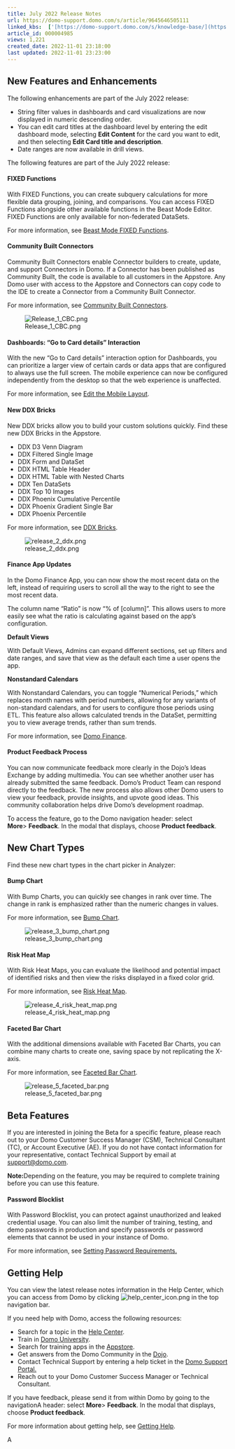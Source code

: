 ```yaml
---
title: July 2022 Release Notes
url: https://domo-support.domo.com/s/article/9645646505111
linked_kbs:  ['[https://domo-support.domo.com/s/knowledge-base/](https://domo-support.domo.com/s/knowledge-base/)', '[https://domo-support.domo.com/s/](https://domo-support.domo.com/s/)', '[https://domo-support.domo.com/s/topic/0TO5w000000ZamwGAC](https://domo-support.domo.com/s/topic/0TO5w000000ZamwGAC)', '[https://domo-support.domo.com/s/topic/0TO5w000000Zan7GAC](https://domo-support.domo.com/s/topic/0TO5w000000Zan7GAC)', '[https://domo-support.domo.com/s/article/4408174643607](https://domo-support.domo.com/s/article/4408174643607)', '[https://domo-support.domo.com/s/article/4571739374487](https://domo-support.domo.com/s/article/4571739374487)', '[https://domo-support.domo.com/s/article/1500010172542](https://domo-support.domo.com/s/article/1500010172542)', '[https://domo-support.domo.com/s/article/4423762260375](https://domo-support.domo.com/s/article/4423762260375)', '[https://domo-support.domo.com/s/article/1500003993182](https://domo-support.domo.com/s/article/1500003993182)', '[https://domo-support.domo.com/s/article/7508267092119](https://domo-support.domo.com/s/article/7508267092119)', '[https://domo-support.domo.com/s/article/7506837994007](https://domo-support.domo.com/s/article/7506837994007)', '[https://domo-support.domo.com/s/article/7508982399767](https://domo-support.domo.com/s/article/7508982399767)', '[https://domo-support.domo.com/s/article/360042934474](https://domo-support.domo.com/s/article/360042934474)', '[https://domo-support.domo.com/](https://domo-support.domo.com/)', '[https://domo-support.domo.com/s/article/360042922874](https://domo-support.domo.com/s/article/360042922874)', '[https://domo-support.domo.com/s/article/9645646505111](https://domo-support.domo.com/s/article/9645646505111)', '[https://domo-support.domo.com/s/topic/0TO5w000000Zan7GAC/archived-feature-release-notes](https://domo-support.domo.com/s/topic/0TO5w000000Zan7GAC/archived-feature-release-notes)', '[https://domo-support.domo.com/s/article/360043429933](https://domo-support.domo.com/s/article/360043429933)', '[https://domo-support.domo.com/s/article/360043429953](https://domo-support.domo.com/s/article/360043429953)', '[https://domo-support.domo.com/s/article/360042925494](https://domo-support.domo.com/s/article/360042925494)', '[https://domo-support.domo.com/s/article/360043429913](https://domo-support.domo.com/s/article/360043429913)', '[https://domo-support.domo.com/s/login/](https://domo-support.domo.com/s/login/)']
article_id: 000004985
views: 1,221
created_date: 2022-11-01 23:18:00
last updated: 2022-11-01 23:23:00
---
```




New Features and Enhancements
-----------------------------


The following enhancements are part of the July 2022 release:


* String filter values in dashboards and card visualizations are now displayed in numeric descending order.
* You can edit card titles at the dashboard level by entering the edit dashboard mode, selecting **Edit Content** for the card you want to edit, and then selecting **Edit Card title and description**.
* Date ranges are now available in drill views.


The following features are part of the July 2022 release:


#### FIXED Functions


With FIXED Functions, you can create subquery calculations for more flexible data grouping, joining, and comparisons. You can access FIXED Functions alongside other available functions in the Beast Mode Editor. FIXED Functions are only available for non-federated DataSets.


For more information, see [Beast Mode FIXED Functions](/s/article/4408174643607).


#### Community Built Connectors


Community Built Connectors enable Connector builders to create, update, and support Connectors in Domo. If a Connector has been published as Community Built, the code is available to all customers in the Appstore. Any Domo user with access to the Appstore and Connectors can copy code to the IDE to create a Connector from a Community Built Connector. 


For more information, see [Community Built Connectors](/s/article/4571739374487).


![Release_1_CBC.png](Release_1_CBC.png)


#### Dashboards: "Go to Card details" Interaction


With the new "Go to Card details" interaction option for Dashboards, you can prioritize a larger view of certain cards or data apps that are configured to always use the full screen. The mobile experience can now be configured independently from the desktop so that the web experience is unaffected.


For more information, see [Edit the Mobile Layout](/s/article/1500010172542).


#### New DDX Bricks


New DDX bricks allow you to build your custom solutions quickly. Find these new DDX Bricks in the Appstore.


* DDX D3 Venn Diagram
* DDX Filtered Single Image
* DDX Form and DataSet
* DDX HTML Table Header
* DDX HTML Table with Nested Charts
* DDX Ten DataSets
* DDX Top 10 Images
* DDX Phoenix Cumulative Percentile
* DDX Phoenix Gradient Single Bar
* DDX Phoenix Percentile


For more information, see [DDX Bricks](/s/article/4423762260375).


![release_2_ddx.png](release_2_ddx.png)


#### Finance App Updates


In the Domo Finance App, you can now show the most recent data on the left, instead of requiring users to scroll all the way to the right to see the most recent data.


The column name "Ratio" is now "% of [column]". This allows users to more easily see what the ratio is calculating against based on the app's configuration.


**Default Views**


With Default Views, Admins can expand different sections, set up filters and date ranges, and save that view as the default each time a user opens the app.


**Nonstandard Calendars**


With Nonstandard Calendars, you can toggle "Numerical Periods," which replaces month names with period numbers, allowing for any variants of non-standard calendars, and for users to configure those periods using ETL. This feature also allows calculated trends in the DataSet, permitting you to view average trends, rather than sum trends.


For more information, see [Domo Finance](/s/article/1500003993182).


#### Product Feedback Process


You can now communicate feedback more clearly in the Dojo's Ideas Exchange by adding multimedia. You can see whether another user has already submitted the same feedback. Domo's Product Team can respond directly to the feedback. The new process also allows other Domo users to view your feedback, provide insights, and upvote good ideas. This community collaboration helps drive Domo's development roadmap.


To access the feature, go to the Domo navigation header: select **More**> **Feedback**. In the modal that displays, choose **Product feedback**.


New Chart Types
---------------


Find these new chart types in the chart picker in Analyzer:


#### Bump Chart


With Bump Charts, you can quickly see changes in rank over time. The change in rank is emphasized rather than the numeric changes in values.


For more information, see [Bump Chart](/s/article/7508267092119).


![release_3_bump_chart.png](release_3_bump_chart.png)


#### Risk Heat Map


With Risk Heat Maps, you can evaluate the likelihood and potential impact of identified risks and then view the risks displayed in a fixed color grid. 


For more information, see [Risk Heat Map](/s/article/7506837994007).


![release_4_risk_heat_map.png](release_4_risk_heat_map.png)


#### Faceted Bar Chart


With the additional dimensions available with Faceted Bar Charts, you can combine many charts to create one, saving space by not replicating the X-axis.


For more information, see [Faceted Bar Chart](/s/article/7508982399767).


![release_5_faceted_bar.png](release_5_faceted_bar.png)


Beta Features
-------------


If you are interested in joining the Beta for a specific feature, please reach out to your Domo Customer Success Manager (CSM), Technical Consultant (TC), or Account Executive (AE). If you do not have contact information for your representative, contact Technical Support by email at [support@domo.com](mailto:support@domo.com).


**Note:**Depending on the feature, you may be required to complete training before you can use this feature.


#### Password Blocklist


With Password Blocklist, you can protect against unauthorized and leaked credential usage. You can also limit the number of training, testing, and demo passwords in production and specify passwords or password elements that cannot be used in your instance of Domo. 


For more information, see [Setting Password Requirements.](/s/article/360042934474)


Getting Help
------------


You can view the latest release notes information in the Help Center, which you can access from Domo by clicking ![help_center_icon.png](help_center_icon.png) in the top navigation bar.


If you need help with Domo, access the following resources:


* Search for a topic in the [Help Center](https://www.domo.com/help-center).
* Train in [Domo University](https://www.domo.com/university).
* Search for training apps in the [Appstore](https://www.domo.com/appstore/).
* Get answers from the Domo Community in the [Dojo](https://dojo.domo.com).
* Contact Technical Support by entering a help ticket in the [Domo Support Portal.](https://domo-support.domo.com/)
* Reach out to your Domo Customer Success Manager or Technical Consultant.


If you have feedback, please send it from within Domo by going to the navigationA header: select **More**> **Feedback**. In the modal that displays, choose **Product feedback**.


For more information about getting help, see [Getting Help](/s/article/360042922874 "Getting Help").


A

